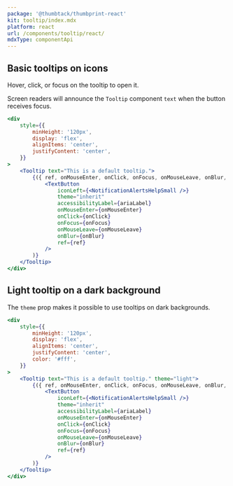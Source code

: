 ```yaml
---
package: '@thumbtack/thumbprint-react'
kit: tooltip/index.mdx
platform: react
url: /components/tooltip/react/
mdxType: componentApi
---
```


## Basic tooltips on icons

Hover, click, or focus on the tooltip to open it.

Screen readers will announce the `Tooltip` component `text` when the button receives focus.

```jsx
<div
    style={{
        minHeight: '120px',
        display: 'flex',
        alignItems: 'center',
        justifyContent: 'center',
    }}
>
    <Tooltip text="This is a default tooltip.">
        {({ ref, onMouseEnter, onClick, onFocus, onMouseLeave, onBlur, ariaLabel }) => (
            <TextButton
                iconLeft={<NotificationAlertsHelpSmall />}
                theme="inherit"
                accessibilityLabel={ariaLabel}
                onMouseEnter={onMouseEnter}
                onClick={onClick}
                onFocus={onFocus}
                onMouseLeave={onMouseLeave}
                onBlur={onBlur}
                ref={ref}
            />
        )}
    </Tooltip>
</div>
```

## Light tooltip on a dark background

The `theme` prop makes it possible to use tooltips on dark backgrounds.

```jsx theme=dark
<div
    style={{
        minHeight: '120px',
        display: 'flex',
        alignItems: 'center',
        justifyContent: 'center',
        color: '#fff',
    }}
>
    <Tooltip text="This is a default tooltip." theme="light">
        {({ ref, onMouseEnter, onClick, onFocus, onMouseLeave, onBlur, ariaLabel }) => (
            <TextButton
                iconLeft={<NotificationAlertsHelpSmall />}
                theme="inherit"
                accessibilityLabel={ariaLabel}
                onMouseEnter={onMouseEnter}
                onClick={onClick}
                onFocus={onFocus}
                onMouseLeave={onMouseLeave}
                onBlur={onBlur}
                ref={ref}
            />
        )}
    </Tooltip>
</div>
```
